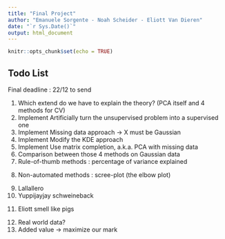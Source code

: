 ```yaml
---
title: "Final Project"
author: "Emanuele Sorgente - Noah Scheider - Eliott Van Dieren"
date: "`r Sys.Date()`"
output: html_document
---
```


```r
knitr::opts_chunk$set(echo = TRUE)
```

## Todo List
Final deadline : 22/12 to send

<ol>
<li> Which extend do we have to explain the theory? (PCA itself and 4 methods for CV)</li>

<li>Implement Artificially turn the unsupervised problem into a supervised one</li>
<li>Implement Missing data approach -> X must be Gaussian</li>
<li>Implement Modify the KDE approach</li>
<li>Implement Use matrix completion, a.k.a. PCA with missing data</li>
<li>Comparison between those 4 methods on Gaussian data</li>

<li>Rule-of-thumb methods : percentage of variance explained </li>
<li>Non-automated methods : scree-plot (the elbow plot)


<li>Lallallero</li>
<li>Yuppijayjay schweineback
<li> Eliott smell like pigs

<li>Real world data?</li>
<li>Added value -> maximize our mark</li>
</ol>